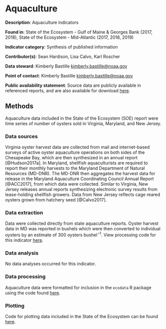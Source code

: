 # Aquaculture

**Description**: Aquaculture indicators

**Found in**: State of the Ecosystem - Gulf of Maine & Georges Bank (2017, 2018), State of the Ecosystem - Mid-Atlantic (2017, 2018, 2019)

**Indicator category**: Synthesis of published information

**Contributor(s)**: Sean Hardison, Lisa Calvo, Karl Roscher
  
**Data steward**: Kimberly Bastille <kimberly.bastille@noaa.gov>
  
**Point of contact**: Kimberly Bastille <kimberly.bastille@noaa.gov> 
  
**Public availability statement**: Source data are publicly available in referenced reports, and are also available for download [here](https://comet.nefsc.noaa.gov/erddap/tabledap/aquaculture_soe_v1.html). 


## Methods
Aquaculture data included in the State of the Ecosystem (SOE) report were time series of number of oysters sold in Virginia, Maryland, and New Jersey. 


### Data sources
Virginia oyster harvest data are collected from mail and internet-based surveys of active oyster aquaculture operations on both sides of the Chesapeake Bay, which are then synthesized in an annual report [@Hudson2017a]. In Maryland, shellfish aquaculturists are required to report their monthly harvests to the Maryland Department of Natural Resources (MD-DNR). The MD-DNR then aggregates the harvest data for release in the Maryland Aquaculture Coordinating Council Annual Report [@ACC2017], from which data were collected. Similar to Virginia, New Jersey releases annual reports synthesizing electronic survey results from lease-holding shellfish growers. Data from New Jersey reflects cage reared oysters grown from hatchery seed [@Calvo2017]. 


### Data extraction 
Data were collected directly from state aquaculture reports. Oyster harvest data in MD was reported in bushels which were then converted to individual oysters by an estimate of 300 oysters bushel$^{-1}$. View processing code for this indicator [here](https://github.com/NOAA-EDAB/ecodata/blob/master/data-raw/get_aquaculture.R).

### Data analysis
No data analyses occurred for this indicator.

### Data processing

Aquaculture data were formatted for inclusion in the `ecodata` R package using the code found [here](https://github.com/NOAA-EDAB/ecodata/blob/master/data-raw/get_aquaculture.R).


### Plotting
Code for plotting data included in the State of the Ecosystem can be found [here](https://raw.githubusercontent.com/NOAA-EDAB/SOE-MAFMC/master/chunk_scripts/MA-oyster-aqua.R). 

```{r, code = readLines("https://raw.githubusercontent.com/NOAA-EDAB/SOE-MAFMC/master/chunk_scripts/MA-oyster-aqua.R"), fig.cap="Oyster aquaculture production in terms of number of oysters sold from Virginia, Maryland, and New Jersey.",echo = F, eval =F, warning = F, message=F, fig.align='center', fig.height=4}
```